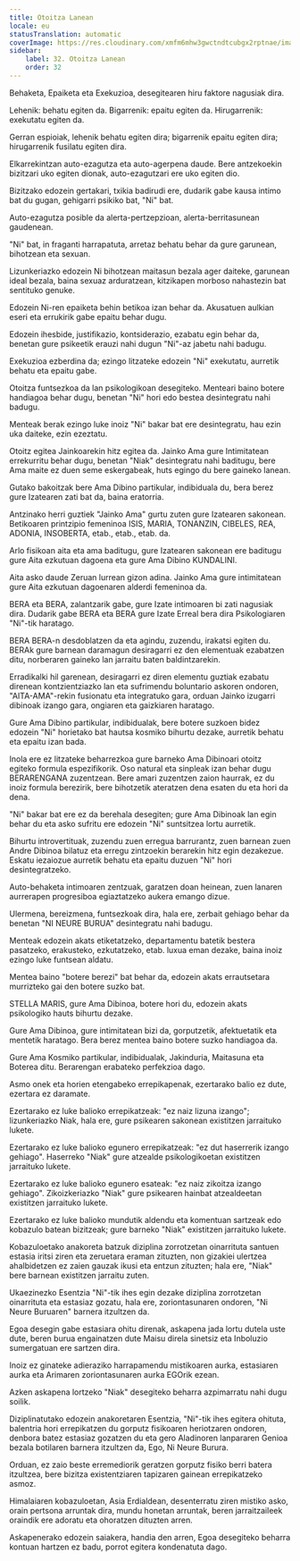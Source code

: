 ```yaml
---
title: Otoitza Lanean
locale: eu
statusTranslation: automatic
coverImage: https://res.cloudinary.com/xmfm6mhw3gwctndtcubgx2rptnae/image/upload/v1740468922/small_cover_tratado_de_psicologia_revolucionaria_a4c0dca4e0.webp
sidebar:
    label: 32. Otoitza Lanean
    order: 32
---
```

Behaketa, Epaiketa eta Exekuzioa, desegitearen hiru faktore nagusiak dira.

Lehenik: behatu egiten da. Bigarrenik: epaitu egiten da. Hirugarrenik: exekutatu egiten da.

Gerran espioiak, lehenik behatu egiten dira; bigarrenik epaitu egiten dira; hirugarrenik fusilatu egiten dira.

Elkarrekintzan auto-ezagutza eta auto-agerpena daude. Bere antzekoekin bizitzari uko egiten dionak, auto-ezagutzari ere uko egiten dio.

Bizitzako edozein gertakari, txikia badirudi ere, dudarik gabe kausa intimo bat du gugan, gehigarri psikiko bat, "Ni" bat.

Auto-ezagutza posible da alerta-pertzepzioan, alerta-berritasunean gaudenean.

"Ni" bat, in fraganti harrapatuta, arretaz behatu behar da gure garunean, bihotzean eta sexuan.

Lizunkeriazko edozein Ni bihotzean maitasun bezala ager daiteke, garunean ideal bezala, baina sexuaz arduratzean, kitzikapen morboso nahastezin bat sentituko genuke.

Edozein Ni-ren epaiketa behin betikoa izan behar da. Akusatuen aulkian eseri eta errukirik gabe epaitu behar dugu.

Edozein ihesbide, justifikazio, kontsiderazio, ezabatu egin behar da, benetan gure psikeetik erauzi nahi dugun "Ni"-az jabetu nahi badugu.

Exekuzioa ezberdina da; ezingo litzateke edozein "Ni" exekutatu, aurretik behatu eta epaitu gabe.

Otoitza funtsezkoa da lan psikologikoan desegiteko. Menteari baino botere handiagoa behar dugu, benetan "Ni" hori edo bestea desintegratu nahi badugu.

Menteak berak ezingo luke inoiz "Ni" bakar bat ere desintegratu, hau ezin uka daiteke, ezin ezeztatu.

Otoitz egitea Jainkoarekin hitz egitea da. Jainko Ama gure Intimitatean errekurritu behar dugu, benetan "Niak" desintegratu nahi baditugu, bere Ama maite ez duen seme eskergabeak, huts egingo du bere gaineko lanean.

Gutako bakoitzak bere Ama Dibino partikular, indibiduala du, bera berez gure Izatearen zati bat da, baina eratorria.

Antzinako herri guztiek "Jainko Ama" gurtu zuten gure Izatearen sakonean. Betikoaren printzipio femeninoa ISIS, MARIA, TONANZIN, CIBELES, REA, ADONIA, INSOBERTA, etab., etab., etab. da.

Arlo fisikoan aita eta ama baditugu, gure Izatearen sakonean ere baditugu gure Aita ezkutuan dagoena eta gure Ama Dibino KUNDALINI.

Aita asko daude Zeruan lurrean gizon adina. Jainko Ama gure intimitatean gure Aita ezkutuan dagoenaren alderdi femeninoa da.

BERA eta BERA, zalantzarik gabe, gure Izate intimoaren bi zati nagusiak dira. Dudarik gabe BERA eta BERA gure Izate Erreal bera dira Psikologiaren "Ni"-tik haratago.

BERA BERA-n desdoblatzen da eta agindu, zuzendu, irakatsi egiten du. BERAk gure barnean daramagun desiragarri ez den elementuak ezabatzen ditu, norberaren gaineko lan jarraitu baten baldintzarekin.

Erradikalki hil garenean, desiragarri ez diren elementu guztiak ezabatu direnean kontzientziazko lan eta sufrimendu boluntario askoren ondoren, "AITA-AMA"-rekin fusionatu eta integratuko gara, orduan Jainko izugarri dibinoak izango gara, ongiaren eta gaizkiaren haratago.

Gure Ama Dibino partikular, indibidualak, bere botere suzkoen bidez edozein "Ni" horietako bat hautsa kosmiko bihurtu dezake, aurretik behatu eta epaitu izan bada.

Inola ere ez litzateke beharrezkoa gure barneko Ama Dibinoari otoitz egiteko formula espezifikorik. Oso natural eta sinpleak izan behar dugu BERARENGANA zuzentzean. Bere amari zuzentzen zaion haurrak, ez du inoiz formula berezirik, bere bihotzetik ateratzen dena esaten du eta hori da dena.

"Ni" bakar bat ere ez da berehala desegiten; gure Ama Dibinoak lan egin behar du eta asko sufritu ere edozein "Ni" suntsitzea lortu aurretik.

Bihurtu introvertituak, zuzendu zuen erregua barrurantz, zuen barnean zuen Andre Dibinoa bilatuz eta erregu zintzoekin berarekin hitz egin dezakezue. Eskatu iezaiozue aurretik behatu eta epaitu duzuen "Ni" hori desintegratzeko.

Auto-behaketa intimoaren zentzuak, garatzen doan heinean, zuen lanaren aurrerapen progresiboa egiaztatzeko aukera emango dizue.

Ulermena, bereizmena, funtsezkoak dira, hala ere, zerbait gehiago behar da benetan "NI NEURE BURUA" desintegratu nahi badugu.

Menteak edozein akats etiketatzeko, departamentu batetik bestera pasatzeko, erakusteko, ezkutatzeko, etab. luxua eman dezake, baina inoiz ezingo luke funtsean aldatu.

Mentea baino "botere berezi" bat behar da, edozein akats errautsetara murrizteko gai den botere suzko bat.

STELLA MARIS, gure Ama Dibinoa, botere hori du, edozein akats psikologiko hauts bihurtu dezake.

Gure Ama Dibinoa, gure intimitatean bizi da, gorputzetik, afektuetatik eta mentetik haratago. Bera berez mentea baino botere suzko handiagoa da.

Gure Ama Kosmiko partikular, indibidualak, Jakinduria, Maitasuna eta Boterea ditu. Berarengan erabateko perfekzioa dago.

Asmo onek eta horien etengabeko errepikapenak, ezertarako balio ez dute, ezertara ez daramate.

Ezertarako ez luke balioko errepikatzeak: "ez naiz lizuna izango"; lizunkeriazko Niak, hala ere, gure psikearen sakonean existitzen jarraituko lukete.

Ezertarako ez luke balioko egunero errepikatzeak: "ez dut haserrerik izango gehiago". Haserreko "Niak" gure atzealde psikologikoetan existitzen jarraituko lukete.

Ezertarako ez luke balioko egunero esateak: "ez naiz zikoitza izango gehiago". Zikoizkeriazko "Niak" gure psikearen hainbat atzealdeetan existitzen jarraituko lukete.

Ezertarako ez luke balioko mundutik aldendu eta komentuan sartzeak edo kobazulo batean bizitzeak; gure barneko "Niak" existitzen jarraituko lukete.

Kobazuloetako anakoreta batzuk diziplina zorrotzetan oinarrituta santuen estasia iritsi ziren eta zeruetara eraman zituzten, non gizakiei ulertzea ahalbidetzen ez zaien gauzak ikusi eta entzun zituzten; hala ere, "Niak" bere barnean existitzen jarraitu zuten.

Ukaezinezko Esentzia "Ni"-tik ihes egin dezake diziplina zorrotzetan oinarrituta eta estasiaz gozatu, hala ere, zoriontasunaren ondoren, "Ni Neure Buruaren" barnera itzultzen da.

Egoa desegin gabe estasiara ohitu direnak, askapena jada lortu dutela uste dute, beren burua engainatzen dute Maisu direla sinetsiz eta Inboluzio sumergatuan ere sartzen dira.

Inoiz ez ginateke adieraziko harrapamendu mistikoaren aurka, estasiaren aurka eta Arimaren zoriontasunaren aurka EGOrik ezean.

Azken askapena lortzeko "Niak" desegiteko beharra azpimarratu nahi dugu soilik.

Diziplinatutako edozein anakoretaren Esentzia, "Ni"-tik ihes egitera ohituta, balentria hori errepikatzen du gorputz fisikoaren heriotzaren ondoren, denbora batez estasiaz gozatzen du eta gero Aladinoren lanpararen Genioa bezala botilaren barnera itzultzen da, Ego, Ni Neure Burura.

Orduan, ez zaio beste erremediorik geratzen gorputz fisiko berri batera itzultzea, bere bizitza existentziaren tapizaren gainean errepikatzeko asmoz.

Himalaiaren kobazuloetan, Asia Erdialdean, desenterratu ziren mistiko asko, orain pertsona arruntak dira, mundu honetan arruntak, beren jarraitzaileek oraindik ere adoratu eta ohoratzen dituzten arren.

Askapenerako edozein saiakera, handia den arren, Egoa desegiteko beharra kontuan hartzen ez badu, porrot egitera kondenatuta dago.
